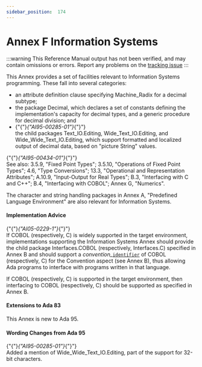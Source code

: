 ---
sidebar_position:  174
---

# Annex F Information Systems

:::warning
This Reference Manual output has not been verified,
and may contain omissions or errors.
Report any problems on the [tracking issue](https://github.com/ada-lang-io/ada-lang-io/issues/20)
:::


<p>This Annex provides a set of facilities relevant to Information Systems programming. These fall into several categories: <br /></p>

<ul>
<li>an attribute definition clause specifying Machine_Radix for a decimal subtype;<br /></li>
<li>the package Decimal, which declares a set of constants defining the implementation's capacity for decimal types, and a generic procedure for decimal division; and<br /></li>
<li>{"{"}<em>{"AI95-00285-01"}</em>{"}"} <br />the child packages Text_IO.Editing, Wide_Text_IO.Editing, and Wide_Wide_Text_IO.Editing, which support formatted and localized output of decimal data, based on "picture String" values. <br /></li>
</ul>
<p>{"{"}<em>{"AI95-00434-01"}</em>{"}"} <br />See also: 3.5.9, "Fixed Point Types"; 3.5.10, "Operations of Fixed Point Types"; 4.6, "Type Conversions"; 13.3, "Operational and Representation Attributes"; A.10.9, "Input-Output for Real Types"; B.3, "Interfacing with C and C++"; B.4, "Interfacing with COBOL"; Annex G, "Numerics".<br /></p>

<p>The character and string handling packages in Annex A, "Predefined Language Environment" are also relevant for Information Systems. <br /></p>


#### Implementation Advice

<p>{"{"}<em>{"AI05-0229-1"}</em>{"}"} <br />If COBOL (respectively, C) is widely supported in the target environment, implementations supporting the Information Systems Annex should provide the child package Interfaces.COBOL (respectively, Interfaces.C) specified in Annex B and should support a <em>convention_</em><code><a href="../AA-2/AA-2.3#S0002">identifier</a></code> of COBOL (respectively, C) for the Convention aspect (see Annex B), thus allowing Ada programs to interface with programs written in that language. <br /></p>

<Admonition type="aarm" aarm="implementation-advice" title="Implementation Advice">
<strong></strong>If COBOL (respectively, C) is supported in the target environment, then interfacing to COBOL (respectively, C) should be supported as specified in Annex B.<br /></Admonition>


#### Extensions to Ada 83

<Admonition type="aarm" aarm="note" title="Note: ">
This Annex is new to Ada 95. <br /></Admonition>


#### Wording Changes from Ada 95

<Admonition type="aarm" aarm="note" title="Note: ">
{"{"}<em>{"AI95-00285-01"}</em>{"}"} <br />Added a mention of Wide_Wide_Text_IO.Editing, part of the support for 32-bit characters. <br /></Admonition>

